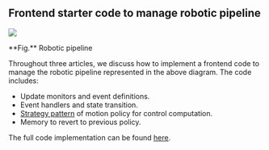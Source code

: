 
## Frontend starter code to manage robotic pipeline

<div className="flex flex-col items-center">
  <Image
    src="/images/post14/pipeline.png"
    width={1000}
    height={500}
    className="my-5"
  />
  <p>**Fig.** Robotic pipeline</p>
</div>

Throughout three articles, we discuss how to implement a frontend code to manage
the robotic pipeline represented in the above diagram. The code includes:

- Update monitors and event definitions.
- Event handlers and state transition.
- [Strategy pattern](https://refactoring.guru/design-patterns/strategy/cpp/example)
  of motion policy for control computation.
- Memory to revert to previous policy.

The full code implementation can be found
[here](https://github.com/icsl-Jeon/simple-robotics-pipeline).
